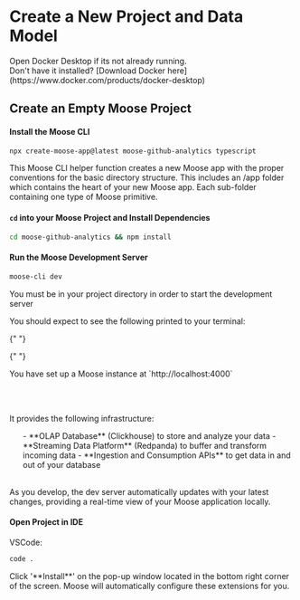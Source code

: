 
# Create a New Project and Data Model

<Callout type="warning" title="Run Docker">
  Open Docker Desktop if its not already running. <br /> Don't have it
  installed? [Download Docker
  here](https://www.docker.com/products/docker-desktop)
</Callout>

## Create an Empty Moose Project

#### Install the Moose CLI

```bash filename="Terminal" copy
npx create-moose-app@latest moose-github-analytics typescript
```

This Moose CLI helper function creates a new Moose app with the proper conventions for the basic directory structure. This includes an /app folder which contains the heart of your new Moose app. Each sub-folder containing one type of Moose primitive.

<FileTree>
  <FileTree.Folder open title="moose-github-analytics">
    <FileTree.Folder open title="app">
      <FileTree.Folder title="datamodels" />
      <FileTree.Folder title="functions" />
      <FileTree.Folder title="blocks" />
      <FileTree.Folder title="apis" />
    </FileTree.Folder>
  </FileTree.Folder>
</FileTree>

#### `cd` into your Moose Project and Install Dependencies

```bash filename="Terminal" copy
cd moose-github-analytics && npm install
```

#### Run the Moose Development Server

```bash filename="Terminal" copy
moose-cli dev
```

<Callout type="warning">
  You must be in your project directory in order to start the development server
</Callout>

You should expect to see the following printed to your terminal:

{" "}

<ZoomImg src="/moose-dev-terminal.png" />

{" "}

<Callout type="success">
  You have set up a Moose instance at `http://localhost:4000`
  
  <br/><br/>

It provides the following infrastructure:

  <ul>
    - **OLAP Database** (Clickhouse) to store and analyze your data 
    - **Streaming Data Platform** (Redpanda) to buffer and transform incoming data
    - **Ingestion and Consumption APIs** to get data in and out of your database
  </ul>
<br/>
As you develop, the dev server automatically updates with your latest changes, providing a real-time view of your Moose application locally.
</Callout>

#### Open Project in IDE

VSCode:

```bash filename="Terminal" copy
code .
```

<Callout type="info" title="(VSCode) Install Recommended Extensions ">
  Click '**Install**' on the pop-up window located in the bottom right corner of
  the screen. Moose will automatically configure these extensions for you.
</Callout>

<ZoomImg src="/vscode-install.png" />
